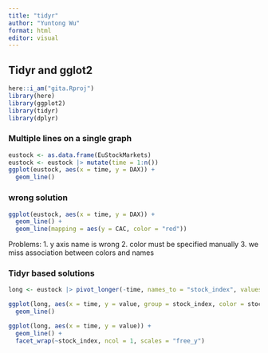 ```yaml
---
title: "tidyr"
author: "Yuntong Wu"
format: html
editor: visual
---
```


## Tidyr and gglot2

```r
here::i_am("gita.Rproj")
library(here)
library(ggplot2)
library(tidyr)
library(dplyr)
```

### Multiple lines on a single graph

```r
eustock <- as.data.frame(EuStockMarkets)
eustock <- eustock |> mutate(time = 1:n())
ggplot(eustock, aes(x = time, y = DAX)) +
  geom_line()
```

### wrong solution

```r
ggplot(eustock, aes(x = time, y = DAX)) +
  geom_line() +
  geom_line(mapping = aes(y = CAC, color = "red"))
```

Problems: 1. y axis name is wrong 2. color must be specified manually 3. we miss association between colors and names

### Tidyr based solutions
```r
long <- eustock |> pivot_longer(-time, names_to = "stock_index", values_to = "value")

ggplot(long, aes(x = time, y = value, group = stock_index, color = stock_index)) +
  geom_line()
```
```r
ggplot(long, aes(x = time, y = value)) +
  geom_line() +
  facet_wrap(~stock_index, ncol = 1, scales = "free_y")
```
